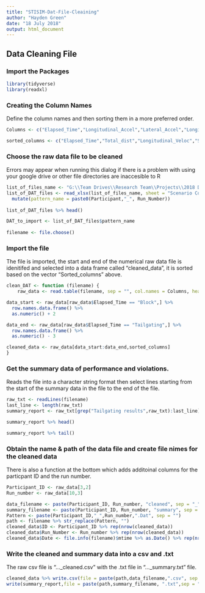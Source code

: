 ```yaml
---
title: "STISIM-Dat-File-Cleaining"
author: "Hayden Green"
date: "18 July 2018"
output: html_document
---
```


## Data Cleaning File
### Import the Packages 

```r
library(tidyverse)
library(readxl)
```

### Creating the Column Names
Define the column names and then sorting them in a more preferred order.

```r
Columns <- c("Elapsed_Time","Longitudinal_Accel","Lateral_Accel","Longitudinal_Veloc","Lateral_Veloc","Total_dist","Lateral_Lane_Pos","Vehic_curve","Road_Curve","Steering_angle","Throttle_input","Brake_input","Crashes_comp","Marker","Speed","Steering_count","Throttle_count","Brake_Count","System_Time","RT","Trigger_Number","Speed_Limit","Left_indicator","Right_Indicator", "Driving_Tickets")

sorted_columns <- c("Elapsed_Time","Total_dist","Longitudinal_Veloc","Speed","Longitudinal_Accel", "Lateral_Lane_Pos", "Lateral_Veloc", "Lateral_Accel", "Throttle_input", "Brake_input", "Steering_angle","Throttle_count", "Brake_Count", "Steering_count", "Left_indicator", "Right_Indicator","Vehic_curve","Road_Curve", "Speed_Limit","Driving_Tickets", "Trigger_Number", "Crashes_comp", "Marker", "RT","System_Time")
```

### Choose the raw data file to be cleaned

Errors may appear when running this dialog if there is a problem with using your google drive or other file directories are inaccesible to R

```r
list_of_files_name <- "G:\\Team Drives\\Research Team\\Projects\\2018 Driving Sim Reproducibility\\Participant Information.xlsx" 
list_of_DAT_files <- read_xlsx(list_of_files_name, sheet = "Scenario Coding") %>% 
  mutate(pattern_name = paste0(Participant,"_", Run_Number))
        
list_of_DAT_files %>% head()

DAT_to_import <- list_of_DAT_files$pattern_name
  
filename <- file.choose()
```

### Import the file
The file is imported, the start and end of the numerical raw data file is idenitifed and selected into a data frame called "cleaned_data", it is sorted based on the vector "Sorted_columns" above.

```r
clean_DAT <- function (filename) {
    raw_data <- read.table(filename, sep = "", col.names = Columns, header = FALSE, fill = TRUE, blank.lines.skip = FALSE, stringsAsFactors = FALSE)

data_start <- raw_data[raw_data$Elapsed_Time == "Block",] %>% 
  row.names.data.frame() %>% 
  as.numeric() + 2

data_end <- raw_data[raw_data$Elapsed_Time == "Tailgating",] %>% 
  row.names.data.frame() %>% 
  as.numeric() - 3

cleaned_data <- raw_data[data_start:data_end,sorted_columns]
}

```

### Get the summary data of performance and violations.
Reads the file into a character string format then select lines starting from the start of the summary data in the file to the end of the file. 

```r
raw_txt <- readLines(filename)
last_line <- length(raw_txt)
summary_report <- raw_txt[grep("Tailgating results",raw_txt):last_line]

summary_report %>% head()

summary_report %>% tail()
```

### Obtain the name & path of the data file and create file nimes for the cleaned data
There is also a function at the bottom which adds additoinal columns for the particpant ID and the run number. 

```r
Participant_ID <- raw_data[3,2]
Run_number <- raw_data[10,3]

data_filename <- paste(Participant_ID, Run_number, "cleaned", sep = "_")
summary_filename <- paste(Participant_ID, Run_number, "summary", sep = "_")
Pattern <- paste(Participant_ID,"_",Run_number,".Dat", sep = "")
path <- filename %>% str_replace(Pattern, "")
cleaned_data$ID <- Participant_ID %>% rep(nrow(cleaned_data))
cleaned_data$Run_Number <- Run_number %>% rep(nrow(cleaned_data))
cleaned_data$Date <- file.info(filename)$mtime %>% as.Date() %>% rep(nrow(cleaned_data))

```

### Write the cleaned and summary data into a csv and .txt 
The raw csv file is "..._cleaned.csv" with the .txt file in "..._summary.txt" file.

```r
cleaned_data %>% write.csv(file = paste(path,data_filename,".csv", sep = ""), row.names = FALSE)
write(summary_report,file = paste(path,summary_filename, ".txt",sep = ""))
```
